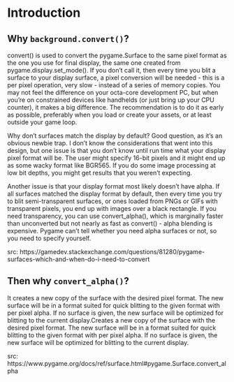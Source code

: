 # Introduction {#intro}

## Why `background.convert()`?

convert() is used to convert the pygame.Surface to the same pixel format as the one you use for final display, the same one created from pygame.display.set_mode(). If you don't call it, then every time you blit a surface to your display surface, a pixel conversion will be needed - this is a per pixel operation, very slow - instead of a series of memory copies. You may not feel the difference on your octa-core development PC, but when you're on constrained devices like handhelds (or just bring up your CPU counter), it makes a big difference. The recommendation is to do it as early as possible, preferably when you load or create your assets, or at least outside your game loop.

Why don't surfaces match the display by default? Good question, as it's an obvious newbie trap. I don't know the considerations that went into this design, but one issue is that you don't know until run time what your display pixel format will be. The user might specify 16-bit pixels and it might end up as some wacky format like BGR565. If you do some image processing at low bit depths, you might get results that you weren't expecting.

Another issue is that your display format most likely doesn't have alpha. If all surfaces matched the display format by default, then every time you try to blit semi-transparent surfaces, or ones loaded from PNGs or GIFs with transparent pixels, you end up with images over a black rectangle. If you need transparency, you can use convert_alpha(), which is marginally faster than unconverted but not nearly as fast as convert() - alpha blending is expensive. Pygame can't tell whether you need alpha surfaces or not, so you need to specify yourself.

src: https://gamedev.stackexchange.com/questions/81280/pygame-surfaces-which-and-when-do-i-need-to-convert


## Then why `convert_alpha()`?
 It creates a new copy of the surface with the desired pixel format. The new surface will be in a format suited for quick blitting to the given format with per pixel alpha. If no surface is given, the new surface will be optimized for blitting to the current display.Creates a new copy of the surface with the desired pixel format. The new surface will be in a format suited for quick blitting to the given format with per pixel alpha. If no surface is given, the new surface will be optimized for blitting to the current display.
 
 src: https://www.pygame.org/docs/ref/surface.html#pygame.Surface.convert_alpha
 
 